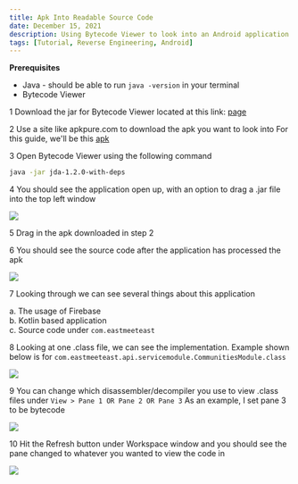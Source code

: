 ```yaml
---
title: Apk Into Readable Source Code
date: December 15, 2021
description: Using Bytecode Viewer to look into an Android application's source code
tags: [Tutorial, Reverse Engineering, Android]
---
```


**Prerequisites**

* Java - should be able to run `java -version` in your terminal
* Bytecode Viewer

<Badge>1</Badge> Download the jar for Bytecode Viewer located at this link: [page](https://github.com/Konloch/bytecode-viewer/releases)

<Badge>2</Badge> Use a site like apkpure.com to download the apk you want to look into
For this guide, we'll be this [apk](https://m.apkpure.com/eme-hive-meet-chat-go-live/com.eastmeeteast.eme_android)

<Badge>3</Badge> Open Bytecode Viewer using the following command
```bash
java -jar jda-1.2.0-with-deps
```

<Badge>4</Badge> You should see the application open up, with an option to drag a .jar file into the top left window
  
  ![](/assets/images/blog-posts/apk-into-readable-source-code/1.png)

<Badge>5</Badge> Drag in the apk downloaded in step 2

<Badge>6</Badge> You should see the source code after the application has processed the apk 
  
  ![](/assets/images/blog-posts/apk-into-readable-source-code/2.png)

<Badge>7</Badge> Looking through we can see several things about this application

a. The usage of Firebase  
b. Kotlin based application  
c. Source code under `com.eastmeeteast`  

<Badge>8</Badge> Looking at one .class file, we can see the implementation. Example shown below is for `com.eastmeeteast.api.servicemodule.CommunitiesModule.class`

 ![](/assets/images/blog-posts/apk-into-readable-source-code/3.png)

<Badge>9</Badge> You can change which disassembler/decompiler you use to view .class files under `View > Pane 1 OR Pane 2 OR Pane 3`
As an example, I set pane 3 to be bytecode

![](/assets/images/blog-posts/apk-into-readable-source-code/4.png)

<Badge>10</Badge> Hit the Refresh button under Workspace window and you should see the pane changed to whatever you wanted to view the code in

![](/assets/images/blog-posts/apk-into-readable-source-code/5.png)